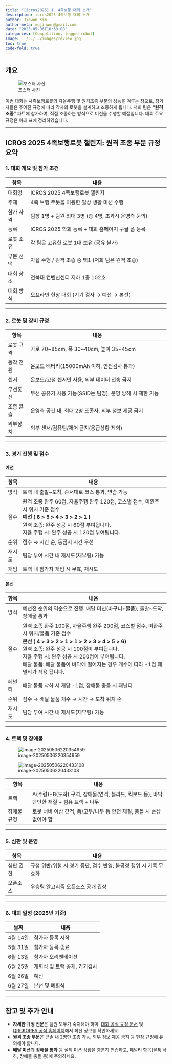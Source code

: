 ```yaml
---
title: "[icros2025] 1. 4족보행 대회 소개"
description: icros2025 4족보행 대회 소개
author: Jinwon Kim
author-meta: mqjinwon@gmail.com
date: "2025-05-06T18:33:00"
categories: [Competition, legged-robot]
image: ../../../images/review.jpg
toc: true
code-fold: true
---
```


## 개요

![포스터 사진](../../../images/2025-05-06-icros2025-intro/4족-보행-로봇-경진대회-포스터_1차-scaled.jpg)

이번 대회는 사족보행로봇의 자율주행 및 원격조종 부분의 성능을 겨루는 장으로, 참가자들은 주어진 규정에 따라 각자의 로봇을 설계하고 조종하게 됩니다. 저희 팀은 **"원격 조종"** 파트에 참가하여, 직접 조종하는 방식으로 미션을 수행할 예정입니다. 대회 주요 규정은 아래 표에 정리하였습니다.

---

## ICROS 2025 4족보행로봇 챌린지: 원격 조종 부문 규정 요약

### 1. 대회 개요 및 참가 조건

| 항목         | 내용                                                                                 |
|--------------|--------------------------------------------------------------------------------------|
| 대회명       | ICROS 2025 4족보행로봇 챌린지                                                        |
| 주제         | 4족 보행 로봇을 이용한 일상 생활 미션 수행                                            |
| 참가 자격    | 팀장 1명 + 팀원 최대 3명 (총 4명, 초과시 운영측 문의)                                 |
| 등록         | ICROS 2025 학회 등록 + 대회 홈페이지 구글 폼 등록                                     |
| 로봇 소유    | 각 팀은 고유한 로봇 1대 보유 (공유 불가)                                              |
| 부문 선택    | 자율 주행 / 원격 조종 중 택1 (저희 팀은 원격 조종)                                    |
| 대회 장소    | 전북대 컨벤션센터 지하 1층 102호                                                      |
| 대회 방식    | 오프라인 현장 대회 (기기 검사 → 예선 → 본선)                                          |

---

### 2. 로봇 및 장비 규정

| 항목         | 내용                                                                                 |
|--------------|--------------------------------------------------------------------------------------|
| 로봇 규격    | 가로 70~85cm, 폭 30~40cm, 높이 35~45cm                                               |
| 동작 전원    | 온보드 배터리(15000mAh 이하, 안전검사 통과)                                           |
| 센서         | 온보드/고정 센서만 사용, 외부 데이터 전송 금지                                        |
| 무선통신     | 무선 공유기 사용 가능(SSID는 팀명), 운영 방해 시 제한 가능                             |
| 조종 콘솔    | 운영측 공간 내, 최대 2명 조종자, 외부 정보 제공 금지                                  |
| 외부장치     | 외부 센서/컴퓨팅/제어 금지(응급상황 제외)                                             |

---

### 3. 경기 진행 및 점수

#### 예선

| 항목   | 내용                                                         |
| ------ | ------------------------------------------------------------ |
| 방식   | 트랙 내 출발~도착, 순서대로 코스 통과, 연습 가능             |
| 점수   | 원격 조종 완주 60점, 자율주행 완주 120점, 코스별 점수, 미완주 시 위치 기준 점수<br>**예선 ( 6 > 5 > 4 > 3 > 2 > 1 )**  <br>원격 조종: 완주 성공 시 60점 부여됩니다. <br>자율 주행 시: 완주 성공 시 120점 부여됩니다. |
| 순위   | 점수 → 시간 순, 동점시 시간 우선                             |
| 재시도 | 팀당 부여 시간 내 재시도(재부팅) 가능                        |
| 개입   | 트랙 내 참가자 개입 시 무효, 재시도                          |

#### 본선

| 항목   | 내용                                                         |
| ------ | ------------------------------------------------------------ |
| 방식   | 예선전 순위의 역순으로 진행. 배달 미션(바구니+물품), 출발~도착, 장애물 통과 |
| 점수   | 원격 조종 완주 100점, 자율주행 완주 200점, 코스별 점수, 미완주 시 위치/물품 기준 점수<br>**본선 ( 4 > 3 > 2 > 1 > 1 > 2 > 3 > 4 > 5 > 6)**  <br>원격 조종: 완주 성공 시 100점이 부여됩니다. <br>자율 주행 시: 완주 성공 시 200점이 부여됩니다. <br>배달 물품: 배달 물품이 바닥에 떨어지는 경우 개수에 따라 -1점 페널티가 적용 됩니다. |
| 페널티 | 배달 물품 낙하 시 개당 -1점, 장애물 충돌 시 패널티           |
| 순위   | 점수 → 배달 물품 개수 → 시간 → 도착 위치 순                  |
| 재시도 | 팀당 부여 시간 내 재시도(재부팅) 가능                        |

---

### 4. 트랙 및 장애물

![image-20250506220354959](../../../images/2025-05-06-icros2025-intro/image-20250506220354959.png)

![image-20250506220433108](../../../images/2025-05-06-icros2025-intro/image-20250506220433108.png)

| 항목        | 내용                                                         |
| ----------- | ------------------------------------------------------------ |
| 트랙        | A(수령)~B(도착) 구역, 장애물(연석, 볼라드, 킥보드 등), 바닥: 단단한 재질 + 섬유 트랙 + 나무 |
| 장애물 규정 | 로봇 너비 이상 간격, 폼/고무/나무 등 안전 재질, 충돌 시 손상 없어야 함 |

---

### 5. 심판 및 운영

| 항목         | 내용                                                                                 |
|--------------|--------------------------------------------------------------------------------------|
| 심판 권한    | 규정 위반/위험 시 경기 중단, 점수 반영, 불공정 행위 시 기록 무효화                    |
| 오픈소스     | 우승팀 알고리즘 오픈소스 공개 권장                                                    |

---

### 6. 대회 일정 (2025년 기준)

| 날짜           | 내용                         |
|----------------|----------------------------|
| 4월 14일       | 참가자 등록 시작             |
| 5월 31일       | 참가자 등록 종료             |
| 6월 13일       | 참가자 오리엔테이션           |
| 6월 25일       | 개회식 및 트랙 공개, 기기검사 |
| 6월 26일       | 예선                         |
| 6월 27일       | 본선 및 폐회식                |

---

## 참고 및 추가 안내

- **자세한 규정 전문**은 팀원 모두가 숙지해야 하며, [대회 공식 규정 문서](https://docs.google.com/document/d/1uWT6aZbkQ8ABFvxvbo_JU8ZLgdam96n36eQGzxUGPbY/edit?tab=t.0) 및 [QRCKOREA 공식 홈페이지](http://qrckorea.org/)에서 최신 정보를 확인하세요.
- **원격 조종 부문**은 콘솔 내 2명만 조종 가능, 외부 정보 제공 금지 등 현장 규정에 유의해야 합니다.
- **배달 미션**과 **장애물 통과** 등 실제 미션 상황을 충분히 연습하고, 페널티 항목(물품 낙하, 장애물 충돌 등)에 주의하세요.
